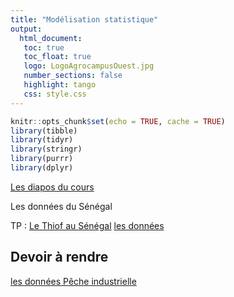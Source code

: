 ```yaml
---
title: "Modélisation statistique"
output: 
  html_document:
   toc: true
   toc_float: true
   logo: LogoAgrocampusOuest.jpg
   number_sections: false
   highlight: tango
   css: style.css
---
```


```r
knitr::opts_chunk$set(echo = TRUE, cache = TRUE)
library(tibble)
library(tidyr)
library(stringr)
library(purrr)
library(dplyr)
```



[Les diapos du cours ](ajust_modele.pdf)


Les données du Sénégal 

TP : 
[Le Thiof au Sénégal](http://www.au-senegal.com/+-Thiof-+.html?lang=fr)
[les données](data/data_PA_Thiof.txt)



## Devoir à rendre 

[les données Pêche industrielle](data/data_PI_Thiof.txt)